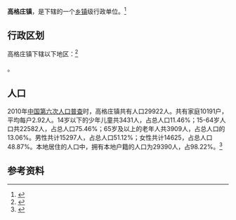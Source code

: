 {{中国乡级行政区|37/06/82/112/000}}

'''高格庄镇'''，是{{PRC admin/fullname|37/06/82/112/000|3}}下辖的一个[[乡镇|乡镇]]级行政单位。<ref>{{PRC admin/ref sgc|{{PRC admin/parent|37/06/82/112/000}}}}</ref>

== 行政区划 ==

高格庄镇下辖以下地区：<ref>{{PRC admin/ref sgc|37/06/82/112/000}}</ref>

{{PRC admin/children|37/06/82/112/000}}。
== 人口 ==

2010年[[中国第六次人口普查|中国第六次人口普查]]时，高格庄镇共有人口29922人。共有家庭10191户，平均每户2.92人。14岁以下的少年儿童共3431人，占总人口11.46%；15-64岁人口共22582人，占总人口75.46%；65岁及以上的老年人共3909人，占总人口的13.06%。男性共计15297人，占总人口51.12%；女性共计14625，占总人口48.87%。本地居住的人口中，拥有本地户籍的人口为29390人，占98.22%。<ref name="人口普查2010">{{cite web| url =http://www.yearbookchina.com/navipage-n2013030152000017.html| title =《中国2010年人口普查分乡、镇、街道资料》| author =中国国务院人口普查办公室、中国国家统计局人口就业统计司等| year =2010| website =统计年鉴分享平台| page =表15 山东省乡、镇、街道人口| format =收费| access-date =2018-07-19| archive-url =https://web.archive.org/web/20180719084356/http://www.yearbookchina.com/navipage-n2013030152000017.html| archive-date =2018-07-19| dead-url =yes}}</ref>

== 参考资料 ==

{{reflist}}

{{行政区划小作品}}
{{PRC admin/navcat|37/06/82/112/000}}